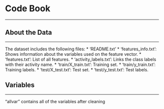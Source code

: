 # Code Book

***  
## About the Data ##
***
The dataset includes the following files:
* 'README.txt'
* 'features_info.txt': Shows information about the variables used on the feature vector.
* 'features.txt': List of all features.
* 'activity_labels.txt': Links the class labels with their activity name.
* 'train/X_train.txt': Training set.
* 'train/y_train.txt': Training labels.
* 'test/X_test.txt': Test set.
* 'test/y_test.txt': Test labels.

## Variables ##
***
"allvar" contains all of the variables after cleaning

